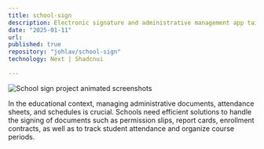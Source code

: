 ```yaml
---
title: school-sign
description: Electronic signature and administrative management app tailored to a school's needs.
date: "2025-01-11"
url:
published: true
repository: "johlav/school-sign"
technology: Next | Shadcnui

---
```



<img src="/school-sign-animated-screenshots.gif" alt="School sign project animated screenshots" />

In the educational context, managing administrative documents, attendance sheets, and schedules is crucial. Schools need efficient solutions to handle the signing of documents such as permission slips, report cards, enrollment contracts, as well as to track student attendance and organize course periods.

